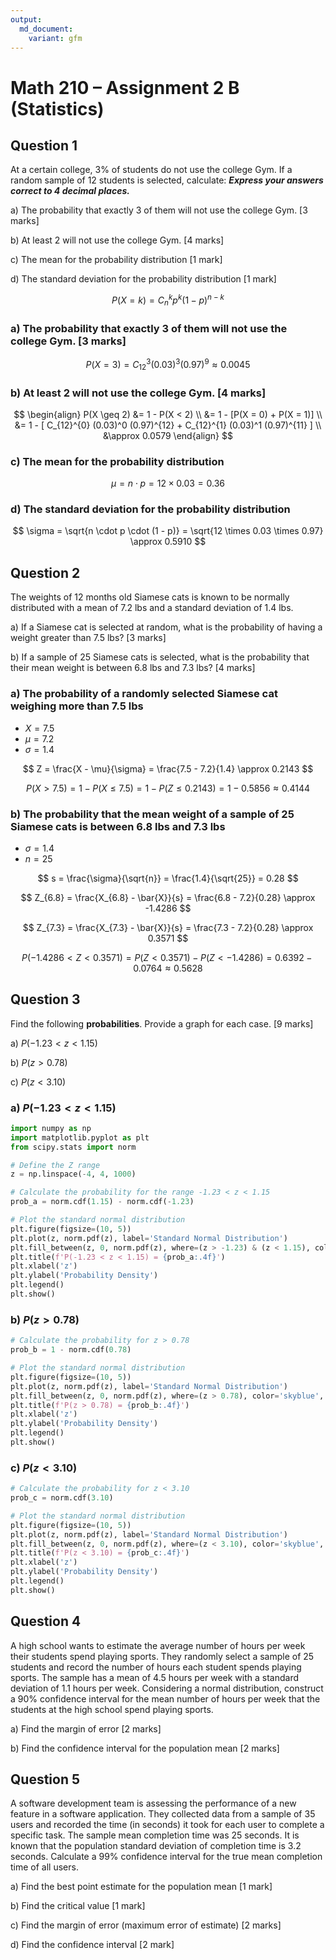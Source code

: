 ```yaml
---
output:
  md_document:
    variant: gfm
---
```


# Math 210 – Assignment 2 B (Statistics)

## Question 1

At a certain college, 3% of students do not use the college Gym. If
    a random sample of 12 students is selected, calculate: ***Express
    your answers correct to 4 decimal places.***

<!-- -->

a\) The probability that exactly 3 of them will not use the college Gym. [3 marks]

b\) At least 2 will not use the college Gym. [4 marks]

c\) The mean for the probability distribution [1 mark]

d\) The standard deviation for the probability distribution [1 mark]

<!-- -->

$$ P(X = k) = C_{n}^{k} p^k (1-p)^{n-k} $$

### a) The probability that exactly 3 of them will not use the college Gym. [3 marks]

$$ P(X = 3) = C_{12}^{3} (0.03)^3 (0.97)^9 \approx 0.0045 $$

### b) At least 2 will not use the college Gym. [4 marks]

$$
\begin{align}
P(X \geq 2) &= 1 - P(X < 2) \\
&= 1 - [P(X = 0) + P(X = 1)] \\
&= 1 - [ C_{12}^{0} (0.03)^0 (0.97)^{12} + C_{12}^{1} (0.03)^1 (0.97)^{11} ] \\
&\approx 0.0579
\end{align}
$$

### c) The mean for the probability distribution

$$ \mu = n \cdot p = 12 \times 0.03 = 0.36 $$

### d) The standard deviation for the probability distribution

$$ \sigma = \sqrt{n \cdot p \cdot (1 - p)} = \sqrt{12 \times 0.03 \times 0.97} \approx 0.5910 $$

## Question 2

The weights of 12 months old Siamese cats is known to be normally distributed with a mean of 7.2 lbs and a standard deviation of 1.4 lbs.

<!-- -->

a\) If a Siamese cat is selected at random, what is the probability of
    having a weight greater than 7.5 lbs? [3 marks]

b\) If a sample of 25 Siamese cats is selected, what is the probability
    that their mean weight is between 6.8 lbs and 7.3 lbs? [4 marks]

<!-- -->

### a) The probability of a randomly selected Siamese cat weighing more than 7.5 lbs

- $X = 7.5$
- $\mu = 7.2$
- $\sigma = 1.4$

$$ Z = \frac{X - \mu}{\sigma} = \frac{7.5 - 7.2}{1.4} \approx 0.2143 $$

$$ P(X > 7.5) = 1 - P(X \leq 7.5) = 1 - P(Z \leq 0.2143) = 1 - 0.5856 \approx 0.4144 $$

### b) The probability that the mean weight of a sample of 25 Siamese cats is between 6.8 lbs and 7.3 lbs

- $\sigma = 1.4$
- $n = 25$

$$ s = \frac{\sigma}{\sqrt{n}} = \frac{1.4}{\sqrt{25}} = 0.28 $$

$$ Z_{6.8} = \frac{X_{6.8} - \bar{X}}{s} = \frac{6.8 - 7.2}{0.28} \approx -1.4286 $$

$$ Z_{7.3} = \frac{X_{7.3} - \bar{X}}{s} = \frac{7.3 - 7.2}{0.28} \approx 0.3571 $$

$$ P(-1.4286 < Z < 0.3571) = P(Z < 0.3571) - P(Z < -1.4286) = 0.6392 - 0.0764 \approx 0.5628 $$

## Question 3

Find the following **probabilities**. Provide a graph for each case. [9 marks]

<!-- -->

a\) *P*(−1.23 \< *z* \< 1.15)

b\) *P*(*z* \> 0.78)

c\) *P*(*z* \< 3.10)

<!-- -->

### a) *P*(−1.23 \< *z* \< 1.15)

```python
import numpy as np
import matplotlib.pyplot as plt
from scipy.stats import norm

# Define the Z range
z = np.linspace(-4, 4, 1000)

# Calculate the probability for the range -1.23 < z < 1.15
prob_a = norm.cdf(1.15) - norm.cdf(-1.23)

# Plot the standard normal distribution
plt.figure(figsize=(10, 5))
plt.plot(z, norm.pdf(z), label='Standard Normal Distribution')
plt.fill_between(z, 0, norm.pdf(z), where=(z > -1.23) & (z < 1.15), color='skyblue', alpha=0.5)
plt.title(f'P(-1.23 < z < 1.15) = {prob_a:.4f}')
plt.xlabel('z')
plt.ylabel('Probability Density')
plt.legend()
plt.show()
```

### b) *P*(*z* \> 0.78)

```python
# Calculate the probability for z > 0.78
prob_b = 1 - norm.cdf(0.78)

# Plot the standard normal distribution
plt.figure(figsize=(10, 5))
plt.plot(z, norm.pdf(z), label='Standard Normal Distribution')
plt.fill_between(z, 0, norm.pdf(z), where=(z > 0.78), color='skyblue', alpha=0.5)
plt.title(f'P(z > 0.78) = {prob_b:.4f}')
plt.xlabel('z')
plt.ylabel('Probability Density')
plt.legend()
plt.show()
```

### c) *P*(*z* \< 3.10)

```python
# Calculate the probability for z < 3.10
prob_c = norm.cdf(3.10)

# Plot the standard normal distribution
plt.figure(figsize=(10, 5))
plt.plot(z, norm.pdf(z), label='Standard Normal Distribution')
plt.fill_between(z, 0, norm.pdf(z), where=(z < 3.10), color='skyblue', alpha=0.5)
plt.title(f'P(z < 3.10) = {prob_c:.4f}')
plt.xlabel('z')
plt.ylabel('Probability Density')
plt.legend()
plt.show()
```

## Question 4

A high school wants to estimate the average number of hours per week
their students spend playing sports. They randomly select a sample
of 25 students and record the number of hours each student spends
playing sports. The sample has a mean of 4.5 hours per week with a
standard deviation of 1.1 hours per week. Considering a normal
distribution, construct a 90% confidence interval for the mean
number of hours per week that the students at the high school spend
playing sports.

<!-- -->

a\) Find the margin of error [2 marks]

b\) Find the confidence interval for the population mean [2 marks]

<!-- -->

## Question 5

A software development team is assessing the performance of a new
feature in a software application. They collected data from a sample
of 35 users and recorded the time (in seconds) it took for each user
to complete a specific task. The sample mean completion time was 25
seconds. It is known that the population standard deviation of
completion time is 3.2 seconds. Calculate a 99% confidence interval
for the true mean completion time of all users.

a\) Find the best point estimate for the population mean [1 mark]

b\) Find the critical value [1 mark]

c\) Find the margin of error (maximum error of estimate) [2 marks]

d\) Find the confidence interval [2 mark]
